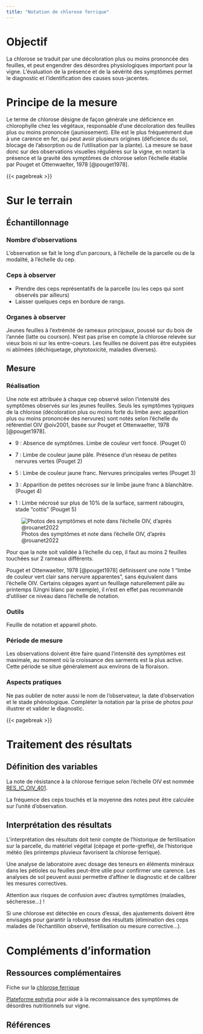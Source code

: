 ```yaml
---
title: "Notation de chlorose ferrique"
---
```


# Objectif

La chlorose se traduit par une décoloration plus ou moins prononcée des feuilles, et peut engendrer des désordres physiologiques important pour la vigne. L'évaluation de la présence et de la sévérité des symptômes permet le diagnostic et l'identification des causes sous-jacentes.

# Principe de la mesure

Le terme de chlorose désigne de façon générale une déficience en chlorophylle chez les végétaux, responsable d'une décoloration des feuilles plus ou moins prononcée (jaunissement). Elle est le plus fréquemment due à une carence en fer, qui peut avoir plusieurs origines (déficience du sol, blocage de l'absorption ou de l'utilisation par la plante). La mesure se base donc sur des observations visuelles régulières sur la vigne, en notant la présence et la gravité des symptômes de chlorose selon l'échelle établie par Pouget et Ottenwaelter, 1978 [@pouget1978].

{{< pagebreak >}}

# Sur le terrain

## Échantillonnage

### Nombre d'observations

L'observation se fait le long d'un parcours, à l'échelle de la parcelle ou de la modalité, à l'échelle du cep.

### Ceps à observer

-   Prendre des ceps représentatifs de la parcelle (ou les ceps qui sont observés par ailleurs)
-   Laisser quelques ceps en bordure de rangs.

### Organes à observer

Jeunes feuilles à l'extrémité de rameaux principaux, poussé sur du bois de l'année (latte ou courson). N'est pas prise en compte la chlorose relevée sur vieux bois ni sur les entre-coeurs.
Les feuilles ne doivent pas être eutypiées ni abîmées (déchiquetage, phytotoxicité, maladies diverses). 
 

## Mesure

### Réalisation

Une note est attribuée à chaque cep observé selon l'intensité des symptômes observés sur les jeunes feuilles. Seuls les symptômes typiques de la chlorose (décoloration plus ou moins forte du limbe avec apparition plus ou moins prononcée des nervures) sont notés selon l'échelle du référentiel OIV @oiv2001, basée sur Pouget et Ottenwaelter, 1978 [@pouget1978].

-   9 : Absence de symptômes. Limbe de couleur vert foncé. (Pouget 0)

-   7 : Limbe de couleur jaune pâle. Présence d'un réseau de petites nervures vertes (Pouget 2)

-   5 : Limbe de couleur jaune franc. Nervures principales vertes (Pouget 3)

-   3 : Apparition de petites nécroses sur le limbe jaune franc à blanchâtre. (Pouget 4)

-   1 : Limbe nécrosé sur plus de 10% de la surface, sarment rabougirs, stade "cottis" (Pouget 5)

![Photos des symptômes et note dans l'échelle OIV, d'après @rouanet2022](images/chlorose_pouget.png)

Pour que la note soit validée à l'échelle du cep, il faut au moins 2 feuilles touchées sur 2 rameaux différents. 

::: callout-note
Pouget et Ottenwaelter, 1978 [@pouget1978] définissent une note 1 "limbe de couleur vert clair sans nervure apparentes", sans équivalent dans l'échelle OIV. Certains cépages ayant un feuillage naturellement pâle au printemps (Ungni blanc par exemple), il n'est en effet pas recommandé d'utiliser ce niveau dans l'échelle de notation. 
:::

### Outils

Feuille de notation et appareil photo.

### Période de mesure

Les observations doivent être faire quand l'intensité des symptômes est maximale, au moment où la croissance des sarments est la plus active. Cette période se situe généralement aux environs de la floraison.

### Aspects pratiques

::: callout-note
Ne pas oublier de noter aussi le nom de l'observateur, la date d'observation et le stade phénologique. Compléter la notation par la prise de photos pour illustrer et valider le diagnostic.
:::

{{< pagebreak >}}

# Traitement des résultats

## Définition des variables

La note de résistance à la chlorose ferrique selon l'échelle OIV est nommée [RES_IC_OIV_401](https://cropontology.org/term/CO_356:1000193).

La fréquence des ceps touchés et la moyenne des notes peut être calculée sur l'unité d'observation.

## Interprétation des résultats

L'interprétation des résultats doit tenir compte de l'historique de fertilisation sur la parcelle, du matériel végétal (cépage et porte-greffe), de l'historique météo (les printemps pluvieux favorisent la chlorose ferrique).

::: callout-warning
Une analyse de laboratoire avec dosage des teneurs en éléments minéraux dans les pétioles ou feuilles peut-être utile pour confirmer une carence. Les analyses de sol peuvent aussi permettre d'affiner le diagnostic et de calibrer les mesures correctives.

Attention aux risques de confusion avec d'autres symptômes (maladies, sécheresse...) !
:::

Si une chlorose est détectée en cours d'essai, des ajustements doivent être envisagés pour garantir la robustesse des résultats (élimination des ceps malades de l'échantillon observé, fertilisation ou mesure corrective...).

# Compléments d'information

## Ressources complémentaires

Fiche sur la [chlorose ferrique](https://www.vignevin-occitanie.com/fiches-pratiques/la-chlorose-ferrique/)

[Plateforme ephytia](https://ephytia.inra.fr/fr/C/7070/Vigne-Desordres-nutritionnels) pour aide à la reconnaissance des symptômes de désordres nutritionnels sur vigne.

## Références
